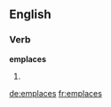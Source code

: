 ==English==

===Verb===
'''emplaces'''

# {{en-third-person singular of|emplace}}

[[de:emplaces]]
[[fr:emplaces]]